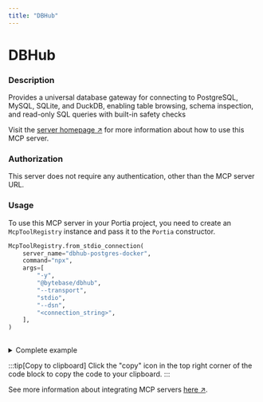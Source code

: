 ```yaml
---
title: "DBHub"
---
```

<!-- WARNING: This file is auto-generated by generate_tool_docs.py. Do not edit manually. -->


# DBHub

### Description

Provides a universal database gateway for connecting to PostgreSQL, MySQL, SQLite, and DuckDB, enabling table browsing, schema inspection, and read-only SQL queries with built-in safety checks

Visit the [server homepage ↗](https://github.com/bytebase/dbhub) for more information about how to use this MCP server.

### Authorization

This server does not require any authentication, other than the MCP server URL.

### Usage

To use this MCP server in your Portia project, you need to create an `McpToolRegistry` instance and pass it to the `Portia` constructor.

```python
McpToolRegistry.from_stdio_connection(
    server_name="dbhub-postgres-docker",
    command="npx",
    args=[
        "-y",
        "@bytebase/dbhub",
        "--transport",
        "stdio",
        "--dsn",
        "<connection_string>",
    ],
)
                    
```

<details>
<summary>Complete example</summary>

Extending the tool set in the `DefaultToolRegistry` with the local MCP server:

```python
from portia import DefaultToolRegistry, McpToolRegistry, Portia, Config

config = Config.from_default()
tool_registry = DefaultToolRegistry(config) +  McpToolRegistry.from_stdio_connection(
    server_name="dbhub-postgres-docker",
    command="npx",
    args=[
        "-y",
        "@bytebase/dbhub",
        "--transport",
        "stdio",
        "--dsn",
        "<connection_string>",
    ],
)
                    

portia = Portia(config=config, tools=tool_registry)
```

</details>

:::tip[Copy to clipboard]
Click the "copy" icon in the top right corner of the code block to copy the code to your clipboard.
:::

See more information about integrating MCP servers [here ↗](/mcp-servers).

